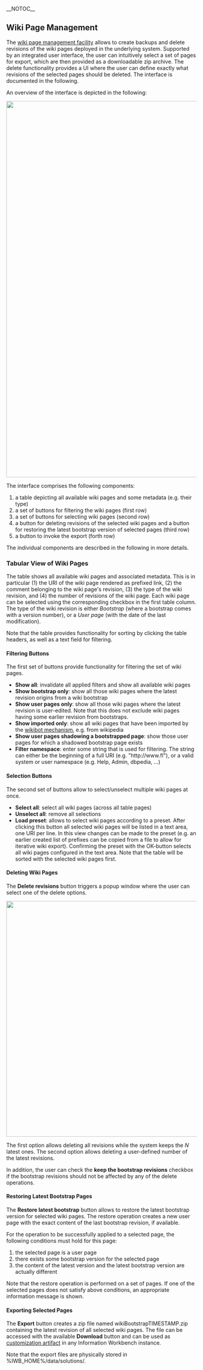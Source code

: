 __NOTOC__
== Wiki Page Management  ==

The [[Admin:WikiManagement| wiki page management facility]] allows to create backups  and delete revisions of the wiki pages deployed in the underlying system. Supported by an integrated user interface, the user can intuitively select a set of pages for export, which are then provided as a downloadable zip archive.  The delete functionality provides a UI where the user can define exactly what revisions of the selected pages should be deleted. The interface is documented in the following.

An overview of the interface is depicted in the following:

<img src="../images/help/WikiManagementUI.png" width="996px" />


The interface comprises the following components:

# a table depicting all available wiki pages and some metadata (e.g. their type)
# a set of buttons for filtering the wiki pages (first row)
# a set of buttons for selecting wiki pages (second row)
# a button for deleting revisions of the selected wiki pages and a button for restoring the latest bootstrap version of selected pages (third row)
# a button to invoke the export (forth row)

The individual components are described in the following in more details.

=== Tabular View of Wiki Pages ===

The table shows all available wiki pages and associated metadata. This is in particular (1) the URI of the wiki page rendered as prefixed link, (2) the comment belonging to the wiki page's revision, (3) the type of the wiki revision, and (4) the number of revisions of the wiki page. Each wiki page can be selected using the corresponding checkbox in the first table column. The type of the wiki revision is either ''Bootstrap'' (where a bootstrap comes with a version number), or a ''User page'' (with the date of the last modification).

Note that the table provides functionality for sorting by clicking the table headers, as well as a text field for filtering.

==== Filtering Buttons ====

The first set of buttons provide functionality for filtering the set of wiki pages.

* '''Show all''': invalidate all applied filters and show all available wiki pages
* '''Show bootstrap only''': show all those wiki pages where the latest revision origins from a wiki bootstrap
* '''Show user pages only''': show all those wiki pages where the latest revision is user-edited. Note that this does not exclude wiki pages having some earlier revision from bootstraps.
* '''Show imported only''': show all wiki pages that have been imported by the [[Help:Wiki| wikibot mechanism]], e.g. from wikipedia
* '''Show user pages shadowing a bootstrapped page''': show those user pages for which a shadowed bootstrap page exists
* '''Filter namespace''': enter some string that is used for filtering. The string can either be the beginning of a full URI (e.g. "<nowiki>http://www.fl</nowiki>"), or a valid system or user namespace (e.g. Help, Admin, dbpedia, ...)

==== Selection Buttons ====

The second set of buttons allow to select/unselect multiple wiki pages at once.

* '''Select all''': select all wiki pages (across all table pages)
* '''Unselect all''': remove all selections
* '''Load preset''': allows to select wiki pages according to a preset. After clicking this button all selected wiki pages will be listed in a text area, one URI per line. In this view changes can be made to the preset (e.g. an earlier created list of prefixes can be copied from a file to allow for iterative wiki export). Confirming the preset with the OK-button selects all wiki pages configured in the text area. Note that the table will be sorted with the selected wiki pages first.

==== Deleting Wiki Pages ====

The '''Delete revisions''' button triggers a popup window where the user can select one of the delete options. 

<img src="../images/help/WikiDeleteUI.png" width="624px" />

The first option allows deleting all revisions while the system keeps the ''N'' latest ones. The second option allows deleting a user-defined number of the latest revisions. 

In addition, the user can check the '''keep the bootstrap revisions ''' checkbox if the bootstrap revisions should not be affected by any of the delete operations.

==== Restoring Latest Bootstrap Pages ====

The '''Restore latest bootstrap''' button allows to restore the latest bootstrap version for selected wiki pages. The restore operation creates a new user page with the exact content of the last bootstrap revision, if available.

For the operation to be successfully applied to a selected page, the following conditions must hold for this page:

# the selected page is a user page
# there exists some bootstrap version for the selected page
# the content of the latest version and the latest bootstrap version are actually different

Note that the restore operation is performed on a set of pages. If one of the selected pages does not satisfy above conditions, an appropriate information message is shown.



==== Exporting Selected Pages ====

The '''Export''' button creates a zip file named wikiBootstrapTIMESTAMP.zip containing the latest revision of all selected wiki pages. The file can be accessed with the available '''Download''' button and can be used as [[Help:Extensions|customization artifact]] in any Information Workbench instance. 

Note that the export files are physically stored in %IWB_HOME%/data/solutions/.